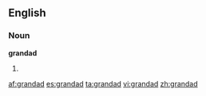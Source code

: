 ==English==

===Noun===
'''grandad'''

# {{alternative spelling of|granddad}}

[[af:grandad]]
[[es:grandad]]
[[ta:grandad]]
[[vi:grandad]]
[[zh:grandad]]